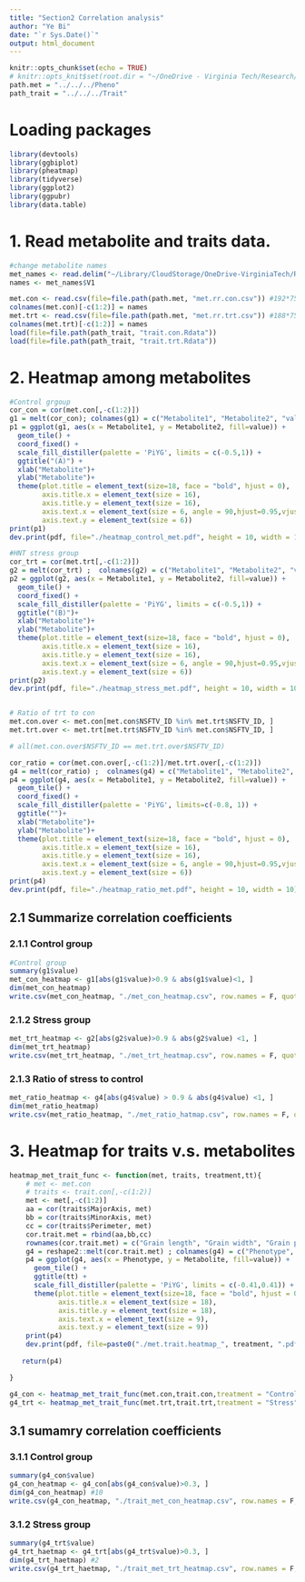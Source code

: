 ```yaml
---
title: "Section2 Correlation analysis"
author: "Ye Bi"
date: "`r Sys.Date()`"
output: html_document
---
```


```r
knitr::opts_chunk$set(echo = TRUE)
# knitr::opts_knit$set(root.dir = "~/OneDrive - Virginia Tech/Research/Codes/research/RiceUNLMetabolites/Prediction/all_mets/MBLUP")
path.met = "../../../Pheno"
path_trait = "../../../Trait"
```

# Loading packages
```r
library(devtools)
library(ggbiplot)
library(pheatmap)
library(tidyverse)
library(ggplot2)
library(ggpubr)
library(data.table)
```

# 1. Read metabolite and traits data.
```r
#change metabolite names
met_names <- read.delim("~/Library/CloudStorage/OneDrive-VirginiaTech/Research/Codes/research/RiceUNLMetabolites/Pheno/raw_data/met_names.txt", header=FALSE)
names <- met_names$V1

met.con <- read.csv(file=file.path(path.met, "met.rr.con.csv")) #192*75
colnames(met.con)[-c(1:2)] = names
met.trt <- read.csv(file=file.path(path.met, "met.rr.trt.csv")) #188*75
colnames(met.trt)[-c(1:2)] = names
load(file=file.path(path_trait, "trait.con.Rdata"))
load(file=file.path(path_trait, "trait.trt.Rdata"))
```


# 2. Heatmap among metabolites 
```r
#Control grgoup
cor_con = cor(met.con[,-c(1:2)])
g1 = melt(cor_con); colnames(g1) = c("Metabolite1", "Metabolite2", "value")
p1 = ggplot(g1, aes(x = Metabolite1, y = Metabolite2, fill=value)) +
  geom_tile() + 
  coord_fixed() +
  scale_fill_distiller(palette = 'PiYG', limits = c(-0.5,1)) +
  ggtitle("(A)") + 
  xlab("Metabolite")+
  ylab("Metabolite")+
  theme(plot.title = element_text(size=18, face = "bold", hjust = 0), 
        axis.title.x = element_text(size = 16),
        axis.title.y = element_text(size = 16),
        axis.text.x = element_text(size = 6, angle = 90,hjust=0.95,vjust=0.2), 
        axis.text.y = element_text(size = 6))
print(p1)
dev.print(pdf, file="./heatmap_control_met.pdf", height = 10, width = 10)

#HNT stress group
cor_trt = cor(met.trt[,-c(1:2)])
g2 = melt(cor_trt) ;  colnames(g2) = c("Metabolite1", "Metabolite2", "value")
p2 = ggplot(g2, aes(x = Metabolite1, y = Metabolite2, fill=value)) +
  geom_tile() + 
  coord_fixed() +
  scale_fill_distiller(palette = 'PiYG', limits = c(-0.5,1)) +
  ggtitle("(B)")+
  xlab("Metabolite")+
  ylab("Metabolite")+
  theme(plot.title = element_text(size=18, face = "bold", hjust = 0), 
        axis.title.x = element_text(size = 16),
        axis.title.y = element_text(size = 16),
        axis.text.x = element_text(size = 6, angle = 90,hjust=0.95,vjust=0.2), 
        axis.text.y = element_text(size = 6))
print(p2)
dev.print(pdf, file="./heatmap_stress_met.pdf", height = 10, width = 10)


# Ratio of trt to con
met.con.over <- met.con[met.con$NSFTV_ID %in% met.trt$NSFTV_ID, ]
met.trt.over <- met.trt[met.trt$NSFTV_ID %in% met.con$NSFTV_ID, ]

# all(met.con.over$NSFTV_ID == met.trt.over$NSFTV_ID)

cor_ratio = cor(met.con.over[,-c(1:2)]/met.trt.over[,-c(1:2)])
g4 = melt(cor_ratio) ;  colnames(g4) = c("Metabolite1", "Metabolite2", "value")
p4 = ggplot(g4, aes(x = Metabolite1, y = Metabolite2, fill=value)) +
  geom_tile() + 
  coord_fixed() +
  scale_fill_distiller(palette = 'PiYG', limits=c(-0.8, 1)) +
  ggtitle("")+
  xlab("Metabolite")+
  ylab("Metabolite")+
  theme(plot.title = element_text(size=18, face = "bold", hjust = 0), 
        axis.title.x = element_text(size = 16),
        axis.title.y = element_text(size = 16),
        axis.text.x = element_text(size = 6, angle = 90,hjust=0.95,vjust=0.2), 
        axis.text.y = element_text(size = 6))
print(p4)
dev.print(pdf, file="./heatmap_ratio_met.pdf", height = 10, width = 10)
```

## 2.1 Summarize correlation coefficients
### 2.1.1 Control group
```r
#Control group
summary(g1$value)
met_con_heatmap <- g1[abs(g1$value)>0.9 & abs(g1$value)<1, ]
dim(met_con_heatmap) 
write.csv(met_con_heatmap, "./met_con_heatmap.csv", row.names = F, quote = F)
```

### 2.1.2 Stress group
```r
met_trt_heatmap <- g2[abs(g2$value)>0.9 & abs(g2$value) <1, ]
dim(met_trt_heatmap) 
write.csv(met_trt_heatmap, "./met_trt_heatmap.csv", row.names = F, quote = F)
```

### 2.1.3 Ratio of stress to control
```r
met_ratio_heatmap <- g4[abs(g4$value) > 0.9 & abs(g4$value) <1, ]
dim(met_ratio_heatmap) 
write.csv(met_ratio_heatmap, "./met_ratio_hatmap.csv", row.names = F, quote = F)
```

# 3. Heatmap for traits v.s. metabolites
```r
heatmap_met_trait_func <- function(met, traits, treatment,tt){
    # met <- met.con
    # traits <- trait.con[,-c(1:2)]
    met <- met[,-c(1:2)]
    aa = cor(traits$MajorAxis, met)
    bb = cor(traits$MinorAxis, met)
    cc = cor(traits$Perimeter, met)
    cor.trait.met = rbind(aa,bb,cc)
    rownames(cor.trait.met) = c("Grain length", "Grain width", "Grain perimeter")
    g4 = reshape2::melt(cor.trait.met) ; colnames(g4) = c("Phenotype", "Metabolite", "value")
    p4 = ggplot(g4, aes(x = Phenotype, y = Metabolite, fill=value)) +
      geom_tile() + 
      ggtitle(tt) +
      scale_fill_distiller(palette = 'PiYG', limits = c(-0.41,0.41)) +
      theme(plot.title = element_text(size=18, face = "bold", hjust = 0), 
            axis.title.x = element_text(size = 18),
            axis.title.y = element_text(size = 18),
            axis.text.x = element_text(size = 9), 
            axis.text.y = element_text(size = 9))
    print(p4)
    dev.print(pdf, file=paste0("./met.trait.heatmap_", treatment, ".pdf"), height=10,width=10)
    
   return(p4)

}

g4_con <- heatmap_met_trait_func(met.con,trait.con,treatment = "Control", tt="(A)")
g4_trt <- heatmap_met_trait_func(met.trt,trait.trt,treatment = "Stress", tt="(B)")
```

## 3.1 sumamry correlation coefficients
### 3.1.1 Control group
```r
summary(g4_con$value)
g4_con_heatmap <- g4_con[abs(g4_con$value)>0.3, ]
dim(g4_con_heatmap) #10
write.csv(g4_con_heatmap, "./trait_met_con_heatmap.csv", row.names = F, quote = F)
```

### 3.1.2 Stress group
```r
summary(g4_trt$value)
g4_trt_haetmap <- g4_trt[abs(g4_trt$value)>0.3, ]
dim(g4_trt_haetmap) #2
write.csv(g4_trt_haetmap, "./trait_met_trt_heatmap.csv", row.names = F, quote = F)
```

